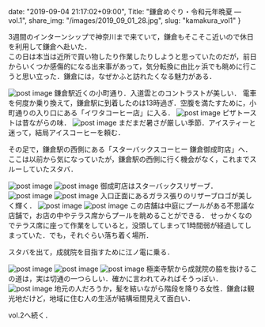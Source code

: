 date: "2019-09-04 21:17:02+09:00",
Title: "鎌倉めぐり・令和元年晩夏  ―  vol.1",
share_img: "/images/2019_09_01_28.jpg",
slug: "kamakura_vol1"
}

3週間のインターンシップで神奈川まで来ていて，鎌倉もそこそこ近いので休日を利用して鎌倉へ赴いた．<br />
この日は本当は近所で買い物したり作業したりしようと思っていたのだが，前日からいくつか感傷的になる出来事があって，気分転換に由比ヶ浜でも眺めに行こうと思い立った．鎌倉には，なぜかふと訪れたくなる魅力がある．

<img src="/images/2019_09_01_29.jpg" alt="post image" />
<span className="caption">鎌倉駅近くの小町通り．入道雲とのコントラストが美しい．</span>
電車を何度か乗り換えて，鎌倉駅に到着したのは13時過ぎ．空腹を満たすために，小町通りの入り口にある「イワタコーヒー店」に入る．

<img src="/images/2019_09_01_26.jpg" alt="post image" />
<span className="caption">ピザトーストは昔ながらの味．</span>

<img src="/images/2019_09_01_24.jpg" alt="post image" />
<span className="caption">まだまだ暑さが厳しい季節．アイスティーと迷って，結局アイスコーヒーを頼む．</span>

その足で，鎌倉駅の西側にある「スターバックスコーヒー 鎌倉御成町店」へ．ここは以前から気になっていたが，鎌倉駅の西側に行く機会がなく，これまでスルーしていたスタバ．

<img src="/images/2019_09_01_9.jpg" alt="post image" />

<img src="/images/2019_09_01_13.jpg" alt="post image" />
<span className="caption">御成町店はスターバックスリザーブ．</span>

<img src="/images/2019_09_01_6.jpg" alt="post image" />

<img src="/images/2019_09_01_8.jpg" alt="post image" />
<span className="caption">入口正面にあるガラス張りのリザーブロゴが美しく輝く．</span>

<img src="/images/2019_09_01_33.jpg" alt="post image" />

<img src="/images/2019_09_01_2.jpg" alt="post image" />
この店舗は中庭にプールがある不思議な店舗で，お店の中やテラス席からプールを眺めることができる．
せっかくなのでテラス席に座って作業をしていると，没頭してしまって1時間弱が経過してしまっていた．でも，それぐらい落ち着く場所．


スタバを出て，成就院を目指すために江ノ電に乗る．

<img src="/images/2019_09_01_28.jpg" alt="post image" />

<img src="/images/2019_09_01_20.jpg" alt="post image" />

<img src="/images/2019_09_01_12.jpg" alt="post image" />
<span className="caption">極楽寺駅から成就院の脇を抜けるこの道は，実は切通の一つらしい．確かに言われてみればそうっぽい．</span>

<img src="/images/2019_09_01_19.jpg" alt="post image" />
<span className="caption">地元の人だろうか，髪を結いながら階段を降りる女性．鎌倉は観光地だけど，地域に住む人の生活が結構垣間見えて面白い．</span>

vol.2へ続く．
